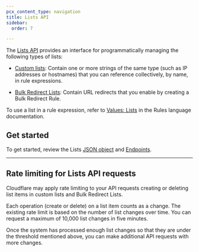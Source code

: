 ```yaml
---
pcx_content_type: navigation
title: Lists API
sidebar:
  order: 7

---
```


The [Lists API](/api/operations/lists-get-lists) provides an interface for programmatically managing the following types of lists:

* [Custom lists](/waf/tools/lists/custom-lists/): Contain one or more strings of the same type (such as IP addresses or hostnames) that you can reference collectively, by name, in rule expressions.

* [Bulk Redirect Lists](/rules/url-forwarding/bulk-redirects/concepts/#bulk-redirect-lists): Contain URL redirects that you enable by creating a Bulk Redirect Rule.

To use a list in a rule expression, refer to [Values: Lists](/ruleset-engine/rules-language/values/#lists) in the Rules language documentation.

## Get started

To get started, review the Lists [JSON object](/waf/tools/lists/lists-api/json-object/) and [Endpoints](/waf/tools/lists/lists-api/endpoints/).

***

## Rate limiting for Lists API requests

Cloudflare may apply rate limiting to your API requests creating or deleting list items in custom lists and Bulk Redirect Lists.

Each operation (create or delete) on a list item counts as a change. The existing rate limit is based on the number of list changes over time. You can request a maximum of 10,000 list changes in five minutes.

Once the system has processed enough list changes so that they are under the threshold mentioned above, you can make additional API requests with more changes.
